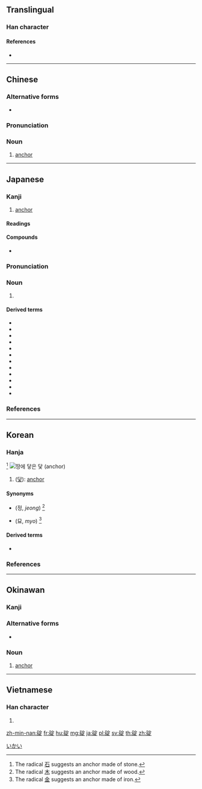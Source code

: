 {{character info/new}}
==Translingual==

===Han character===
{{Han char|rn=112|rad=石|as=08|sn=13|four=13681|canj=MRJMO|ids=⿰石定}}

====References====
* {{Han ref|kx=0831.440|dkj=24275|dj=1248.160|hdz=42440.070|uh=7887|ud=30855|bh=DEE4|bd=57060}}

----

==Chinese==
{{zh-forms}}

===Alternative forms===
* {{zh-l|椗}}

===Pronunciation===
{{zh-pron
|m=dìng
|c=ding3
|mc=
|oc=
|ma=
|cat=n
}}

===Noun===
{{zh-noun}}

# [[anchor]]

----

==Japanese==

===Kanji===
{{ja-kanji|grade=|rs=石08}}

# [[anchor]]

====Readings====
{{ja-readings|goon=[[ちょう]] (chō)|kanon=[[てい]] (tei)|kun=[[いかり]] (ikari)}}

====Compounds====
{{der-top|Compounds}}
* {{ja-r|碇%泊|てい%はく}}
{{der-bottom}}

===Pronunciation===
{{ja-kanjitab|yomi=k|いかり}}
{{ja-pron|y=k|いかり|acc=0|acc_ref=DJR,NHK}}

===Noun===
{{ja-noun|いかり}}

# {{altspell|lang=ja|錨||[[anchor]]}}

====Derived terms====
{{der-top}}
* {{ja-r|碇ヶ関|^いかりヶせき}}
* {{ja-r|碇%草|いかり%そう}}
* {{ja-r|碇%綱|いかり%づな}}
* {{ja-r|碇%伝%馬|いかり%てん%ま}}
* {{ja-r|碇%知%盛|いかり%とも%もり}}
* {{ja-r|碇%縄|いかり%なわ}}
* {{ja-r|碇%防%風|いかり%ぼう%ふう}}
* {{ja-r|碇%星|いかり%ぼし}}
* {{ja-r|碇%銛|いかり%もり}}
* {{ja-r|鉄%碇|かない%かり}}
* {{ja-r|木%碇|き%いかり}}
* {{ja-r|花%碇|はな%いかり}}
{{der-bottom}}

===References===
<references/>

----

==Korean==

===Hanja===
{{ko-hanja|hangeul=[[정]]|eumhun=|rv=jeong|mr=chŏng|y=ceng}} <ref>The radical [[石]] suggests an anchor made of stone.</ref>
[[Image:Kotwica SS Poznań.JPG|thumb|right| [[땅]]에 [[닿다|닿]]은 [[닻]] ([[anchor]])]]

# ([[닻]]): [[anchor]]

====Synonyms====
* {{l|ko|椗}} (정, ''jeong'') <ref>The radical [[木]] suggests an anchor made of wood.</ref>
* {{l|ko|錨}} (묘, ''myo'') <ref>The radical [[金]] suggests an anchor made of iron.</ref>

====Derived terms====
* {{ko-inline|碇泊|jeongbak|[[anchorage]], [[moorage]]|[[정박]]}}

===References===
<references />

----

==Okinawan==

===Kanji===
{{head|ryu|kanji|hiragana|いかい|romaji|ikai|hiragana|いちゃい|romaji|ichai}}

===Alternative forms===
* {{l|ryu|錨}}

===Noun===
{{head|ryu|noun|hiragana|いかい|romaji|ikai|hiragana|いちゃい|romaji|ichai}}

# [[anchor]]

[[Category:ryu:Nautical|いかい]]

----

==Vietnamese==

===Han character===
{{vi-hantu|[[đính]], [[đĩnh]]|rs=石08}}

# {{defn|lang=vi|sort=石08}}

[[zh-min-nan:碇]]
[[fr:碇]]
[[hu:碇]]
[[mg:碇]]
[[ja:碇]]
[[pl:碇]]
[[sv:碇]]
[[th:碇]]
[[zh:碇]]